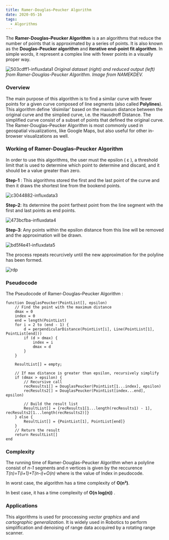 ```yaml
---
title: Ramer-Douglas–Peucker Algorithm
date: 2020-05-16
tags:
  - Algorithms
---
```


The **Ramer-Douglas–Peucker Algorithm** is a an algorithms that reduce the number of points that is approximated by a series of points. It is also known as the **Douglas–Peucker algorithm** and **iterative end-point fit algorithm**. In simple words, it represent a complex line with fewer points in a visually proper way.

![503cdff1-influxdata1](https://user-images.githubusercontent.com/28982255/82112521-2c5feb80-976b-11ea-8dbe-9b59d4b922ad.png)
*Original dataset (right) and reduced output (left) from Ramer-Douglas-Peucker Algorithm. Image from NAMEKDEV.*


### Overview

The main purpose of this algorithm is to find a similar curve with fewer points for a given curve composed of line segments (also called **Polylines**). This algorithm define 'disimilar' based on the maxium distance between the original curve and the simplied curve, i.e. the Hausdroff Distance. The simplified curve consist of a subset of points that defined the original curve. The Ramer-Douglas–Peucker Algorithm is most commonly used in geospatial visualizations, like Google Maps, but also useful for other in-browser visualizations as well.



### Working of Ramer-Douglas–Peucker Algorithm

In order to use this algorithms, the user must the epsilon ( ε ), a threshold limit that is used to determine which point to determine and discard, and it should be a value greater than zero.

**Step-1** :  This algorithms stored the first and the last point of the curve and then it draws the shortest line from the bookend points.

![c3044882-influxdata3](https://user-images.githubusercontent.com/28982255/82113093-e3129a80-9770-11ea-8a47-96a5d8038546.png)



**Step-2**:  Its determine the point farthest point from the line segment with the first and last points as end points.

![473bcfba-influxdata4](https://user-images.githubusercontent.com/28982255/82113113-fcb3e200-9770-11ea-828b-7b90e7a3db5e.png)



**Step-3**: Any points within the epsilon distance from this line will be removed and the approximation will be drawn.

![bd5f4e41-influxdata5](https://user-images.githubusercontent.com/28982255/82113127-17865680-9771-11ea-9eee-734a77da4f58.png)


The process repeats recurcively until the new approximation for the polyline has been formed.

![rdp](https://user-images.githubusercontent.com/28982255/82113279-7ef0d600-9772-11ea-84c5-0e28e4938f38.gif)




### Pseudocode

The Pseudocode of Ramer-Douglas–Peucker Algorithm :

```
function DouglasPeucker(PointList[], epsilon)
    // Find the point with the maximum distance
    dmax = 0
    index = 0
    end = length(PointList)
    for i = 2 to (end - 1) {
        d = perpendicularDistance(PointList[i], Line(PointList[1], PointList[end]))
        if (d > dmax) {
            index = i
            dmax = d
        }
    }

    ResultList[] = empty;

    // If max distance is greater than epsilon, recursively simplify
    if (dmax > epsilon) {
        // Recursive call
        recResults1[] = DouglasPeucker(PointList[1...index], epsilon)
        recResults2[] = DouglasPeucker(PointList[index...end], epsilon)

        // Build the result list
        ResultList[] = {recResults1[1...length(recResults1) - 1], recResults2[1...length(recResults2)]}
    } else {
        ResultList[] = {PointList[1], PointList[end]}
    }
    // Return the result
    return ResultList[]
end
```



### Complexity

The running time of Ramer-Douglas–Peucker Algorithm when a polyline consist of *n-1* segments and *n* vertices is given by the reccurence *T(n)=T(i+1)+T(n-i)+O(n)* where is the value of Index in peudocode.

In worst case, the algorithm has a time complexity of  **O(n²)**.

In best case, it has a time complexity of **O(n log(n))** .


### Applications

This algorithms is used for proccessing *vector graphics* and and *cartographic generalization*. It is widely used in Robotics to perform simplification and denoising of range data accquired by a rotating range scanner.
